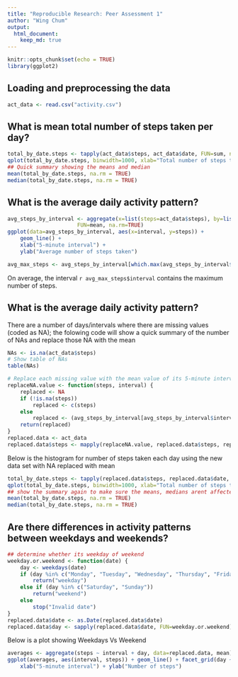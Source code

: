 ---
title: "Reproducible Research: Peer Assessment 1"
author: "Wing Chum"
output: 
  html_document:
    keep_md: true
---

```{r setup, include=FALSE}
knitr::opts_chunk$set(echo = TRUE)
library(ggplot2)
```

## Loading and preprocessing the data

<!-- setwd("D:/My_Course_Work/Reproducible Research/Course_Project_1") -->
```{r data_loading}
act_data <- read.csv("activity.csv")
```

## What is mean total number of steps taken per day?

```{r steps_taken}
total_by_date.steps <- tapply(act_data$steps, act_data$date, FUN=sum, na.rm=TRUE)
qplot(total_by_date.steps, binwidth=1000, xlab="Total number of steps taken each day")
## Quick summary showing the means and median
mean(total_by_date.steps, na.rm = TRUE)
median(total_by_date.steps, na.rm = TRUE)
```


## What is the average daily activity pattern?

```{r activity_pattern}
avg_steps_by_interval <- aggregate(x=list(steps=act_data$steps), by=list(interval=act_data$interval),
                      FUN=mean, na.rm=TRUE)
ggplot(data=avg_steps_by_interval, aes(x=interval, y=steps)) +
    geom_line() +
    xlab("5-minute interval") +
    ylab("Average number of steps taken")
```

```{r max_steps, echo=FALSE}
avg_max_steps <- avg_steps_by_interval[which.max(avg_steps_by_interval$steps),]
```

On average, the interval `r avg_max_steps$interval` contains the maximum number of steps.

## What is the average daily activity pattern?

There are a number of days/intervals where there are missing values (coded as NA); the folowing code will show a quick summary of the number of NAs and replace those NA with the mean

```{r missing_input}
NAs <- is.na(act_data$steps)
# Show table of NAs
table(NAs)

# Replace each missing value with the mean value of its 5-minute interval
replaceNA.value <- function(steps, interval) {
    replaced <- NA
    if (!is.na(steps))
        replaced <- c(steps)
    else
        replaced <- (avg_steps_by_interval[avg_steps_by_interval$interval==interval, "steps"])
    return(replaced)
}
replaced.data <- act_data
replaced.data$steps <- mapply(replaceNA.value, replaced.data$steps, replaced.data$interval)
```

Below is the histogram for number of steps taken each day using the new data set with NA replaced with mean
```{r steps_taken_na}
total_by_date.steps <- tapply(replaced.data$steps, replaced.data$date, FUN=sum, na.rm=TRUE)
qplot(total_by_date.steps, binwidth=1000, xlab="Total number of steps taken each day")
## show the summary again to make sure the means, medians arent affected by the above codes
mean(total_by_date.steps, na.rm = TRUE)
median(total_by_date.steps, na.rm = TRUE)
```

## Are there differences in activity patterns between weekdays and weekends?
```{r weekend}
## determine whether its weekday of weekend
weekday.or.weekend <- function(date) {
    day <- weekdays(date)
    if (day %in% c("Monday", "Tuesday", "Wednesday", "Thursday", "Friday"))
        return("weekday")
    else if (day %in% c("Saturday", "Sunday"))
        return("weekend")
    else
        stop("Invalid date")
}
replaced.data$date <- as.Date(replaced.data$date)
replaced.data$day <- sapply(replaced.data$date, FUN=weekday.or.weekend)
```

Below is a plot showing Weekdays Vs Weekend
```{r weekend_plot}
averages <- aggregate(steps ~ interval + day, data=replaced.data, mean)
ggplot(averages, aes(interval, steps)) + geom_line() + facet_grid(day ~ .) +
    xlab("5-minute interval") + ylab("Number of steps")
```
